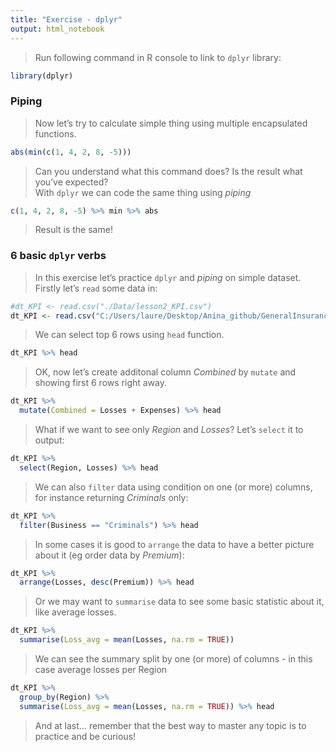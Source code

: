 ```yaml
---
title: "Exercise - dplyr"
output: html_notebook
---
```


> Run following command in R console to link to `dplyr` library:

```r
library(dplyr)
```


### Piping
> Now let's try to calculate simple thing using multiple encapsulated functions.

```r
abs(min(c(1, 4, 2, 8, -5)))
```
> Can you understand what this command does? Is the result what you've expected?  
> With `dplyr` we can code the same thing using *piping*

```r
c(1, 4, 2, 8, -5) %>% min %>% abs
```
> Result is the same!


### 6 basic `dplyr` verbs
> In this exercise let's practice `dplyr` and *piping* on simple dataset. Firstly let's `read` some data in:  

```r
#dt_KPI <- read.csv("./Data/lesson2_KPI.csv")
dt_KPI <- read.csv("C:/Users/laure/Desktop/Anina_github/GeneralInsurance_Class/Data/lesson2_KPI.csv")

```

> We can select top 6 rows using `head` function. 

```r
dt_KPI %>% head
```

> OK, now let's create additonal column *Combined* by `mutate` and showing first 6 rows right away.  

```r
dt_KPI %>% 
  mutate(Combined = Losses + Expenses) %>% head
```

> What if we want to see only *Region* and *Losses*? Let's `select` it to output:

```r
dt_KPI %>% 
  select(Region, Losses) %>% head
```

> We can also `filter` data using condition on one (or more) columns, for instance returning *Criminals* only:

```r
dt_KPI %>% 
  filter(Business == "Criminals") %>% head
```

> In some cases it is good to `arrange` the data to have a better picture about it (eg order data by *Premium*):

```r
dt_KPI %>% 
  arrange(Losses, desc(Premium)) %>% head
```

> Or we may want to `summarise` data to see some basic statistic about it, like average losses.

```r
dt_KPI %>% 
  summarise(Loss_avg = mean(Losses, na.rm = TRUE))
```

> We can see the summary split by one (or more) of columns - in this case average losses per Region

```r
dt_KPI %>% 
  group_by(Region) %>% 
  summarise(Loss_avg = mean(Losses, na.rm = TRUE)) %>% head
```

> And at last... remember that the best way to master any topic is to practice and be curious!